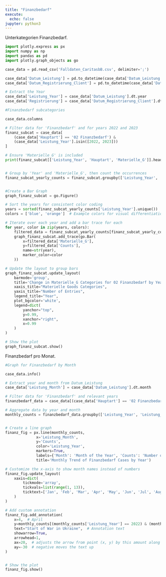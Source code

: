 ```yaml
---
title: "Finanzbedarf"
execute:
  echo: false
jupyter: python3
---
```


Unterkategorien Finanzbedarf.
```python
import plotly.express as px
import numpy as np
import pandas as pd
import plotly.graph_objects as go

case_data = pd.read_csv('Falldaten_CaritasbB.csv', delimiter=';')

case_data['Datum_Leistung'] = pd.to_datetime(case_data['Datum_Leistung'], errors='coerce')
case_data['Datum_Registrierung_Client'] = pd.to_datetime(case_data['Datum_Registrierung_Client'], errors='coerce')

# Extract the Year
case_data['Leistung_Year'] = case_data['Datum_Leistung'].dt.year
case_data['Registrierung'] = case_data['Datum_Registrierung_Client'].dt.year
```

```python
#Finanzbedarf subcategories

case_data.columns

# Filter data for 'Finanzbedarf' and for years 2022 and 2023
finanz_subcat = case_data[
    (case_data['Hauptart'] == '02 Finanzbedarf') &
    (case_data['Leistung_Year'].isin([2022, 2023]))
]

# Ensure 'Materielle_G' is included
print(finanz_subcat[['Leistung_Year', 'Hauptart', 'Materielle_G']].head())


# Group by 'Year' and 'Materielle_G', then count the occurrences
finanz_subcat_yearly_counts = finanz_subcat.groupby(['Leistung_Year', 'Materielle_G']).size().reset_index(name='Counts')


#Create a Bar Graph
graph_finanz_subcat = go.Figure()

# Sort the years for consistent color coding
years = sorted(finanz_subcat_yearly_counts['Leistung_Year'].unique())
colors = ['blue', 'orange']  # Example colors for visual differentiation

# Iterate over each year and add a bar trace for each
for year, color in zip(years, colors):
    filtered_data = finanz_subcat_yearly_counts[finanz_subcat_yearly_counts['Leistung_Year'] == year]
    graph_finanz_subcat.add_trace(go.Bar(
        x=filtered_data['Materielle_G'],
        y=filtered_data['Counts'],
        name=str(year),
        marker_color=color
    ))

# Update the layout to group bars
graph_finanz_subcat.update_layout(
    barmode='group',
    title='Change in Materielle_G Categories for 02 Finanzbedarf by Year',
    xaxis_title="Materielle Goods Categories",
    yaxis_title="Number of Entries",
    legend_title="Year",
    plot_bgcolor='white',
    legend=dict(
        yanchor="top",
        y=0.99,
        xanchor="right",
        x=0.99
    )
)

# Show the plot
graph_finanz_subcat.show()
```


Finanzbedarf pro Monat.
```python
#Graph for Finanzbedarf by Month

case_data.info()

# Extract year and month from Datum_Leistung
case_data['Leistung_Month'] = case_data['Datum_Leistung'].dt.month

# Filter data for 'Finanzbedarf' and relevant years
finanzbedarf_data = case_data[(case_data['Hauptart'] == '02 Finanzbedarf') & (case_data['Leistung_Year'].isin([2022, 2023]))]

# Aggregate data by year and month
monthly_counts = finanzbedarf_data.groupby(['Leistung_Year', 'Leistung_Month']).size().reset_index(name='Counts')


# Create a line graph
finanz_fig = px.line(monthly_counts,
              x='Leistung_Month',
              y='Counts',
              color='Leistung_Year',
              markers=True,
              labels={'Month': 'Month of the Year', 'Counts': 'Number of Finanzbedarf Cases'},
              title='Monthly Trend of Finanzbedarf Cases by Year')

# Customize the x-axis to show month names instead of numbers
finanz_fig.update_layout(
    xaxis=dict(
        tickmode='array',
        tickvals=list(range(1, 13)),
        ticktext=['Jan', 'Feb', 'Mar', 'Apr', 'May', 'Jun', 'Jul', 'Aug', 'Sep', 'Oct', 'Nov', 'Dec']
    )
)

# Add custom annotation
finanz_fig.add_annotation(
    x=4,  # April
    y=monthly_counts[(monthly_counts['Leistung_Year'] == 2022) & (monthly_counts['Leistung_Month'] == 4)]['Counts'].values[0],
    text="Start of War in Ukraine",  # Annotation text
    showarrow=True,
    arrowhead=1,
    ax=20,  # adjusts the arrow from point (x, y) by this amount along x and y axis
    ay=-30  # negative moves the text up
)


# Show the plot
finanz_fig.show()
```
